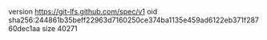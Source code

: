 version https://git-lfs.github.com/spec/v1
oid sha256:244861b35beff22963d7160250ce374ba1135e459ad6122eb371f28760dec1aa
size 40271
